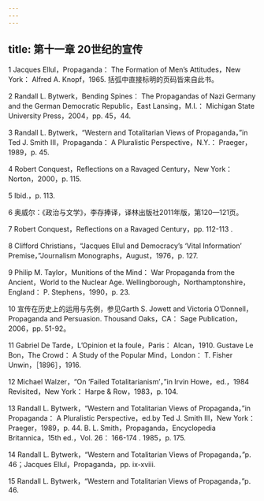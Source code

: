 ```yaml
---
---
---
```

title: 第十一章 20世纪的宣传
---




1 Jacques Ellul，Propaganda： The Formation of Men’s Attitudes，New York： Alfred A. Knopf，1965. 括弧中直接标明的页码皆来自此书。

2 Randall L. Bytwerk，Bending Spines： The Propagandas of Nazi Germany and the German Democratic Republic，East Lansing，M.I.： Michigan State University Press，2004，pp. 45，44.

3 Randall L. Bytwerk，“Western and Totalitarian Views of Propaganda，”in Ted J. Smith III，Propaganda： A Pluralistic Perspective，N.Y.： Praeger，1989，p. 45.

4 Robert Conquest，Reflections on a Ravaged Century，New York： Norton，2000，p. 115.

5 Ibid.，p. 113.

6 奥威尔：《政治与文学》，李存捧译，译林出版社2011年版，第120—121页。

7 Robert Conquest，Reflections on a Ravaged Century，pp. 112-113 .

8 Clifford Christians，“Jacques Ellul and Democracy’s ‘Vital Information’ Premise，”Journalism Monographs，August，1976，p. 127.

9 Philip M. Taylor，Munitions of the Mind： War Propaganda from the Ancient，World to the Nuclear Age. Wellingborough，Northamptonshire，England： P. Stephens，1990，p. 23.

10 宣传在历史上的运用与先例，参见Garth S. Jowett and Victoria O’Donnell，Propaganda and Persuasion. Thousand Oaks，CA： Sage Publication，2006，pp. 51-92。

11 Gabriel De Tarde，L’Opinion et la foule，Paris： Alcan，1910. Gustave Le Bon，The Crowd： A Study of the Popular Mind，London： T. Fisher Unwin，［1896］，1916.

12 Michael Walzer，“On ‘Failed Totalitarianism’，”in Irvin Howe，ed.，1984 Revisited，New York： Harpe & Row，1983，p. 104.

13 Randall L. Bytwerk，“Western and Totalitarian Views of Propaganda，”in Propaganda： A Pluralistic Perspective，ed.by Ted J. Smith Ⅲ，New York： Praeger，1989，p. 44. B. L. Smith，Propaganda，Encyclopedia Britannica，15th ed.，Vol. 26： 166-174 . 1985，p. 175.

14 Randall L. Bytwerk，“Western and Totalitarian Views of Propaganda，”p. 46；Jacques Ellul，Propaganda，pp. ix-xviii.

15 Randall L. Bytwerk，“Western and Totalitarian Views of Propaganda，”p. 46.